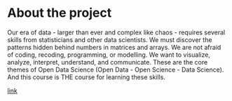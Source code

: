 
# About the project

Our era of data - larger than ever and complex like chaos - requires several skills from statisticians and other data scientists. We must discover the patterns hidden behind numbers in matrices and arrays. We are not afraid of coding, recoding, programming, or modelling. We want to visualize, analyze, interpret, understand, and communicate. These are the core themes of Open Data Science  (Open Data - Open Science - Data Science). And this course is THE course for learning these skills.

[link](https://ilarjod.github.io/IODS-project/)